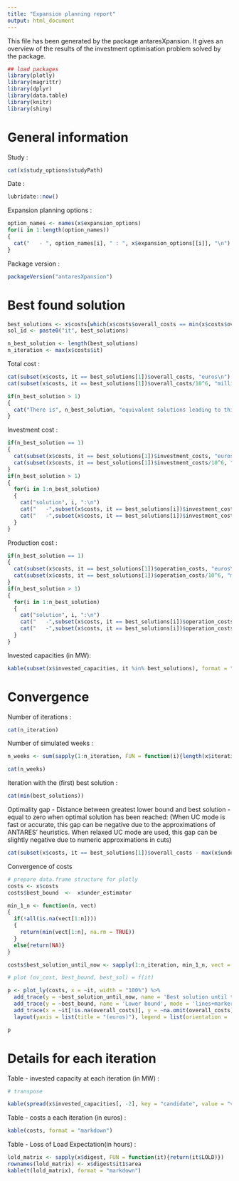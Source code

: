 ---
title: "Expansion planning report"
output: html_document
---

This file has been generated by the package antaresXpansion.
It gives an overview of the results of the investment optimisation problem solved by the package.


```{r, include = FALSE}
## load packages
library(plotly)
library(magrittr)
library(dplyr)
library(data.table)
library(knitr)
library(shiny)
```

# General information

Study :
```{r print_study_name, echo=FALSE, eval=TRUE}
cat(x$study_options$studyPath)
```

Date :
```{r print_date, echo=FALSE, eval=TRUE}
lubridate::now()
```

Expansion planning options :
```{r print_exp_options, echo=FALSE, eval=TRUE}
option_names <- names(x$expansion_options)
for(i in 1:length(option_names))
{
  cat("   - ", option_names[i], " : ", x$expansion_options[[i]], "\n")
}

```

Package version :
```{r print_package_version, echo=FALSE, eval=TRUE}
packageVersion("antaresXpansion")
```

# Best found solution

```{r get_best_cost, echo = FALSE, eval = TRUE}

best_solutions <- x$costs[which(x$costs$overall_costs == min(x$costs$overall_costs, na.rm = TRUE)),"it"]
sol_id <- paste0("it", best_solutions)

n_best_solution <- length(best_solutions)
n_iteration <- max(x$costs$it)
```


Total cost : 
```{r print_total_cost, echo=FALSE, eval = TRUE}
cat(subset(x$costs, it == best_solutions[1])$overall_costs, "euros\n")
cat(subset(x$costs, it == best_solutions[1])$overall_costs/10^6, "million euros\n")

if(n_best_solution > 1)
{
  cat("There is", n_best_solution, "equivalent solutions leading to this cost")
}

```

Investment cost :
```{r print_inv_cost, echo=FALSE, eval = TRUE}
if(n_best_solution == 1)
{
  cat(subset(x$costs, it == best_solutions[1])$investment_costs, "euros\n")
  cat(subset(x$costs, it == best_solutions[1])$investment_costs/10^6, "million euros\n")
}
if(n_best_solution > 1)
{
  for(i in 1:n_best_solution)
  {
    cat("solution", i, ":\n")
    cat("   -",subset(x$costs, it == best_solutions[i])$investment_costs, "euros\n")
    cat("   -",subset(x$costs, it == best_solutions[i])$investment_costs/10^6, "million euros\n") 
  }
}

```

Production cost :
```{r print_prod_cost, echo=FALSE, eval = TRUE}
if(n_best_solution == 1)
{
  cat(subset(x$costs, it == best_solutions[1])$operation_costs, "euros\n")
  cat(subset(x$costs, it == best_solutions[1])$operation_costs/10^6, "million euros\n")
}
if(n_best_solution > 1)
{
  for(i in 1:n_best_solution)
  {
    cat("solution", i, ":\n")
    cat("   -",subset(x$costs, it == best_solutions[i])$operation_costs, "euros\n")
    cat("   -",subset(x$costs, it == best_solutions[i])$operation_costs/10^6, "million euros\n") 
  }
}
```


Invested capacities (in MW):
```{r print_invested_cap, echo=FALSE, eval = TRUE, results="asis"}
kable(subset(x$invested_capacities, it %in% best_solutions), format = "markdown")
```


# Convergence

Number of iterations :
```{r print_number_of_iterations, echo=FALSE, eval = TRUE}
cat(n_iteration)
```

Number of simulated weeks :
```{r print_number_of_simulated_weeks, echo=FALSE, eval = TRUE}

n_weeks <- sum(sapply(1:n_iteration, FUN = function(i){length(x$iterations[[i]]$weeks) * length(x$iterations[[i]]$mc_years)}))

cat(n_weeks)
```


Iteration with the (first) best solution :
```{r print_iteration_best, echo=FALSE, eval = TRUE}
cat(min(best_solutions))
```

Optimality gap - Distance between greatest lower bound and best solution -  equal to zero when optimal solution has been reached:
(When UC mode is fast or accurate, this gap can be negative due to the approximations of ANTARES' heuristics. When relaxed UC mode are used, this gap can be slightly negative due to numeric approximations in cuts)
```{r print_optimality_gap, echo=FALSE, eval = TRUE}
cat(subset(x$costs, it == best_solutions[1])$overall_costs - max(x$under_estimator), "euros")
```

Convergence of costs
```{r plot_cost_convergence, echo = FALSE, eval = TRUE, warning = FALSE, message=FALSE}

# prepare data.frame structure for plotly
costs <- x$costs
costs$best_bound  <-  x$under_estimator

min_1_n <- function(n, vect)
{
  if(!all(is.na(vect[1:n])))
  {
    return(min(vect[1:n], na.rm = TRUE))
  }
  else{return(NA)}
}

costs$best_solution_until_now <- sapply(1:n_iteration, min_1_n, vect = x$costs$overall_costs)

# plot (ov_cost, best_bound, best_sol) = f(it)

p <- plot_ly(costs, x = ~it, width = "100%") %>%
  add_trace(y = ~best_solution_until_now, name = 'Best solution until this iteration', mode = 'lines+markers', type = "scatter") %>%
  add_trace(y = ~best_bound, name = 'Lower bound', mode = 'lines+markers', type = "scatter") %>%
  add_trace(x = ~it[!is.na(overall_costs)], y = ~na.omit(overall_costs), name = 'Total cost',mode = 'lines+markers', type = "scatter") %>%
  layout(yaxis = list(title = "(euros)"), legend = list(orientation = 'h'))

p

```



# Details for each iteration

Table - invested capacity at each iteration (in MW) :

```{r table_details, echo = FALSE}


# transpose 

kable(spread(x$invested_capacities[, -2], key = "candidate", value = "value"), format = "markdown")


```

Table - costs a each iteration (in euros) :

```{r table_costs, echo = FALSE}

kable(costs, format = "markdown")

```

Table - Loss of Load Expectation(in hours) :

```{r table_lole, echo = FALSE}

lold_matrix <- sapply(x$digest, FUN = function(it){return(it$LOLD)})
rownames(lold_matrix) <- x$digest$it1$area
kable(t(lold_matrix), format = "markdown")

```

<style type="text/css">
.table {

    width: 40%;

}
</style>